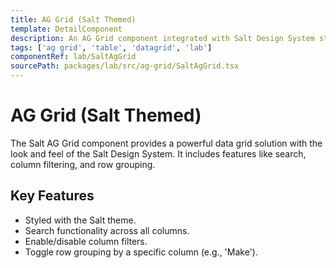 ```yaml
---
title: AG Grid (Salt Themed)
template: DetailComponent
description: An AG Grid component integrated with Salt Design System styling and controls.
tags: ['ag grid', 'table', 'datagrid', 'lab']
componentRef: lab/SaltAgGrid
sourcePath: packages/lab/src/ag-grid/SaltAgGrid.tsx
---
```


# AG Grid (Salt Themed)

The Salt AG Grid component provides a powerful data grid solution with the look and feel of the Salt Design System. It includes features like search, column filtering, and row grouping.

## Key Features

*   Styled with the Salt theme.
*   Search functionality across all columns.
*   Enable/disable column filters.
*   Toggle row grouping by a specific column (e.g., 'Make').
